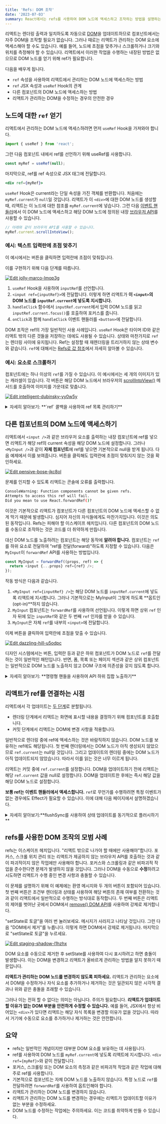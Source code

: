 ```yaml
---
title: 'Refs: DOM 조작'
date: '2023-07-03'
summary: React에서는 refs를 사용하여 DOM 노드에 액세스하고 조작하는 방법을 설명하는 문서입니다.
---
```


<TOCInline toc={props.toc} asDisclosure />


리액트는 렌더링 출력과 일치하도록 자동으로 [DOM](https://developer.mozilla.org/ko/docs/Web/API/Document_Object_Model/Introduction)을 업데이트하므로 컴포넌트에서는 자주 DOM을 조작할 필요가 없습니다. 그러나 때로는 리액트가 관리하는 DOM 요소에 액세스해야 할 수도 있습니다. 예를 들어, 노드에 초점을 맞추거나 스크롤하거나 크기와 위치를 측정해야 할 수 있습니다. 리액트에서 이러한 작업을 수행하는 내장된 방법은 없으므로 DOM 노드를 얻기 위해 ref가 필요합니다.

다음을 배우게 됩니다.

- `ref` 속성을 사용하여 리액트에서 관리하는 DOM 노드에 액세스하는 방법
- `ref` JSX 속성과 `useRef` Hook의 관계
- 다른 컴포넌트의 DOM 노드에 액세스하는 방법
- 리액트가 관리하는 DOM을 수정하는 경우의 안전한 경우

## 노드에 대한 `ref` 얻기

리액트에서 관리하는 DOM 노드에 액세스하려면 먼저 `useRef` Hook을 가져와야 합니다.

```jsx
import { useRef } from 'react';
```

그런 다음 컴포넌트 내에서 ref를 선언하기 위해 useRef를 사용합니다.

```jsx
const myRef = useRef(null);
```

마지막으로, ref를 ref 속성으로 JSX 태그에 전달합니다.

```jsx
<div ref={myRef}>
```

`useRef` Hook은 current라는 단일 속성을 가진 객체를 반환합니다. 처음에는 `myRef.current`가 `null`일 것입니다. 리액트가 이 `<div>`에 대한 DOM 노드를 생성할 때, 리액트는 이 노드에 대한 참조를 `myRef.current`에 넣습니다. 그런 다음 [이벤트 핸들러](https://react.dev/learn/responding-to-events)에서 이 DOM 노드에 액세스하고 해당 DOM 노드에 정의된 내장 [브라우저 API](https://developer.mozilla.org/ko/docs/Web/API/Element)를 사용할 수 있습니다.

```javascript
// 아래와 같이 브라우저 API를 사용할 수 있습니다.
myRef.current.scrollIntoView();
```

### 예시: 텍스트 입력란에 초점 맞추기

이 예시에서는 버튼을 클릭하면 입력란에 초점이 맞춰집니다.

이를 구현하기 위해 다음 단계를 따릅니다.

[![Edit jolly-marco-lmop3g](https://codesandbox.io/static/img/play-codesandbox.svg)](https://codesandbox.io/s/jolly-marco-lmop3g?fontsize=14&hidenavigation=1&theme=dark)


1. `useRef` Hook을 사용하여 `inputRef`를 선언합니다.
2. `<input ref={inputRef}>`에 전달합니다. 이렇게 하면 리액트가 **이 `<input>`의 DOM 노드를 `inputRef.current`에 넣도록 지시합니다.**
3. `handleClick` 함수에서 `inputRef.current`에서 입력 DOM 노드를 읽고 `inputRef.current.focus()`를 호출하여 포커스를 줍니다.
4. `onClick`과 함께 `handleClick` 이벤트 핸들러를 `<button>`에 전달합니다.

DOM 조작은 ref의 가장 일반적인 사용 사례입니다. `useRef` Hook은 타이머 ID와 같은 리액트 밖의 다른 것들을 저장하는 데에도 사용될 수 있습니다. 상태와 마찬가지로 `ref`는 렌더링 사이에 유지됩니다. Ref는 설정할 때 재렌더링을 트리거하지 않는 상태 변수와 같습니다. `ref`에 대해서는 [Refs로 값 참조](https://react.dev/learn/referencing-values-with-refs)에서 자세히 알아볼 수 있습니다.

### 예시: 요소로 스크롤하기

컴포넌트에는 하나 이상의 `ref`를 가질 수 있습니다. 이 예시에서는 세 개의 이미지가 있는 캐러셀이 있습니다. 각 버튼은 해당 DOM 노드에서 브라우저의 [scrollIntoView()](https://developer.mozilla.org/en-US/docs/Web/API/Element/scrollIntoView) 메서드를 호출하여 이미지를 가운데로 맞춥니다.

[![Edit intelligent-dubinsky-yy0w5y](https://codesandbox.io/static/img/play-codesandbox.svg)](https://codesandbox.io/s/intelligent-dubinsky-yy0w5y?fontsize=14&hidenavigation=1&theme=dark)


<details className="bg-gray-100 p-2 rounded-md">
  <summary>자세히 알아보기: **`ref` 콜백을 사용하여 ref 목록 관리하기**</summary>


위의 예시들에서는 미리 정의된 개수의 `ref`가 있습니다. 그러나 때로는 목록의 각 항목에 대한 `ref`가 필요하고 얼마나 많은 항목이 있는지 모르는 경우가 있습니다. 다음과 같은 코드는 작동하지 않을 것입니다.

```jsx
<ul>
  {items.map((item) => {
    // 작동하지 않습니다!
    const ref = useRef(null);
    return <li ref={ref} />;
  })}
</ul>
```

이는 **Hooks는 컴포넌트의 최상위 수준에서만 호출해야 한다는 것** 때문입니다. 루프, 조건 또는 `map()` 호출 내부에서 `useRef`를 호출할 수 없습니다.

이 문제를 해결하기 위한 한 가지 방법은 부모 요소의 단일 `ref`를 가져온 다음 [querySelectorAll](https://developer.mozilla.org/en-US/docs/Web/API/Document/querySelectorAll)과 같은 DOM 조작 메서드를 사용하여 해당 요소의 개별 자식 노드를 "찾는" 것입니다. 그러나 이것은 부분적이고 DOM 구조가 변경되면 작동하지 않을 수 있습니다.

다른 해결책은 **`ref` 콜백을 전달하는 것**입니다. 이를 [`ref` 콜백](https://react.dev/reference/react-dom/components/common#ref-callback)이라고 합니다. 리액트는 ref 콜백을 호출할 때 ref를 설정할 DOM 노드와 함께 호출하며, 삭제할 때는 null을 전달합니다. 이를 통해 자체적인 배열이나 [Map](https://developer.mozilla.org/en-US/docs/Web/JavaScript/Reference/Global_Objects/Map)을 유지하고 인덱스 또는 어떤 ID 유형으로든 ref에 액세스할 수 있습니다.

다음 예제는 긴 목록에서 임의의 노드로 스크롤하는 방법을 보여줍니다.

[![Edit bold-taussig-1dwe75](https://codesandbox.io/static/img/play-codesandbox.svg)](https://codesandbox.io/s/bold-taussig-1dwe75?fontsize=14&hidenavigation=1&theme=dark)


이 예제에서 itemsRef는 단일 DOM 노드를 보유하지 않습니다. 대신 item ID와 DOM 노드 사이의 [Map](https://developer.mozilla.org/docs/Web/JavaScript/Reference/Global_Objects/Map)를 보유합니다. (Refs는 [모든 값](https://react.dev/learn/referencing-values-with-refs)을 보유할 수 있습니다!) 목록 항목의 각 ref 콜백은 Map을 업데이트하는 데 주의합니다.

```javascript
<li
  key={cat.id}
  ref={node => {
    const map = getMap();
    if (node) {
      // Map에 추가
      map.set(cat.id, node);
    } else {
      // Map에서 제거
      map.delete(cat.id);
    }
  }}
>
```

이렇게 하면 이후에 Map에서 개별 DOM 노드를 읽을 수 있습니다.

</details>

## 다른 컴포넌트의 DOM 노드에 액세스하기

리액트에서 `<input />`과 같은 브라우저 요소를 출력하는 내장 컴포넌트에 ref를 넣으면 리액트가 해당 ref의 current 속성을 해당 DOM 노드에 설정합니다. 그러나 `<MyInput />`과 같이 **자체 컴포넌트**에 ref를 넣으면 기본적으로 null을 받게 됩니다. 다음 예제에서 이를 보여줍니다. 버튼을 클릭해도 입력란에 초점이 맞춰지지 않는 것을 확인하세요.

[![Edit pensive-bose-jkc8ol](https://codesandbox.io/static/img/play-codesandbox.svg)](https://codesandbox.io/s/pensive-bose-jkc8ol?fontsize=14&hidenavigation=1&theme=dark)


문제를 인지할 수 있도록 리액트는 콘솔에 오류를 출력합니다.

```bash
ConsoleWarning: Function components cannot be given refs. 
Attempts to access this ref will fail. 
Did you mean to use React.forwardRef()?
```

이것은 기본적으로 리액트가 컴포넌트가 다른 컴포넌트의 DOM 노드에 액세스할 수 없게 막기 때문에 발생합니다. 심지어 자신의 자식들에게도 마찬가지입니다. 이것은 의도된 동작입니다. Refs는 피해야 할 이스케이프 헤치입니다. 다른 컴포넌트의 DOM 노드를 수동으로 조작하는 것은 코드를 더 취약하게 만듭니다.

대신 DOM 노드를 노출하려는 컴포넌트는 해당 동작에 **알려야 합니다.** 컴포넌트는 `ref`를 하위 요소로 전달하여 "ref를 전달(forward)"하도록 지정할 수 있습니다. 다음은 `MyInput`이 `forwardRef` API를 사용하는 방법입니다.

```javascript
const MyInput = forwardRef((props, ref) => {
  return <input {...props} ref={ref} />;
});
```

작동 방식은 다음과 같습니다.

1. `<MyInput ref={inputRef} />`는 해당 DOM 노드를 `inputRef.current`에 넣도록 리액트에 지시합니다. 그러나 기본적으로는 MyInput이 그렇게 하도록 **옵트인(opt-in)**하지 않습니다.
2. `MyInput` 컴포넌트는 `forwardRef`를 사용하여 선언됩니다. 이렇게 하면 상위 `ref` 인자 뒤에 있는 `inputRef`와 같은 두 번째 `ref` 인자를 받을 수 있습니다.
3. `MyInput`은 자체 `ref`를 내부의 `<input>`에 전달합니다.

이제 버튼을 클릭하여 입력란에 초점을 맞출 수 있습니다.

[![Edit dazzling-hill-u5odpc](https://codesandbox.io/static/img/play-codesandbox.svg)](https://codesandbox.io/s/dazzling-hill-u5odpc?fontsize=14&hidenavigation=1&theme=dark)


디자인 시스템에서는 버튼, 입력란 등과 같은 하위 컴포넌트가 DOM 노드로 `ref`를 전달하는 것이 일반적인 패턴입니다. 반면, 폼, 목록 또는 페이지 섹션과 같은 상위 컴포넌트는 일반적으로 DOM 노드를 노출하지 않고 DOM 구조에 의존성을 갖지 않도록 합니다.

<details className="bg-gray-100 p-2 rounded-md">
  <summary>자세히 알아보기: **명령형 핸들을 사용하여 API 하위 집합 노출하기**</summary>


위의 예제에서 MyInput은 원래의 DOM 입력 요소를 노출합니다. 이렇게 하면 상위 컴포넌트에서 해당 요소에 대해 `focus()`를 호출할 수 있습니다. 그러나 이것은 상위 컴포넌트가 다른 작업(예: CSS 스타일 변경)을 수행할 수 있게 하기도 합니다. 드물게는 노출되는 기능을 제한해야 할 수도 있습니다. `useImperativeHandle`을 사용하여 이를 수행할 수 있습니다.

[![Edit dreamy-matsumoto-m7kflm](https://codesandbox.io/static/img/play-codesandbox.svg)](https://codesandbox.io/s/dreamy-matsumoto-m7kflm?fontsize=14&hidenavigation=1&theme=dark)


여기에서 `MyInput` 내부의 `realInputRef`는 실제 입력 DOM 노드를 보유합니다. 그러나 `useImperativeHandle`은 ref의 값으로 상위 컴포넌트에 대한 사용자 지정 객체를 제공하도록 리액트에 지시합니다. 따라서 Form 컴포넌트 내의 inputRef.current은 포커스 메서드만을 갖습니다. 이 경우 ref "핸들(handle)"은 DOM 노드가 아닌 `useImperativeHandle` 호출 내에서 생성한 사용자 지정 객체입니다.
</details>

## 리액트가 ref를 연결하는 시점

리액트에서 각 업데이트는 [두 단계](https://react.dev/learn/render-and-commit#step-3-react-commits-changes-to-the-dom)로 분할됩니다.

- 렌더링 단계에서 리액트는 화면에 표시할 내용을 결정하기 위해 컴포넌트를 호출합니다.
- 커밋 단계에서 리액트는 DOM에 변경 사항을 적용합니다.

일반적으로 렌더링 중에 ref에 액세스하는 것은 바람직하지 않습니다. DOM 노드를 보유하는 ref에도 해당됩니다. 첫 번째 렌더링에서는 DOM 노드가 아직 생성되지 않았으므로 `ref.current`는 null일 것입니다. 그리고 업데이트의 렌더링 중에는 DOM 노드가 아직 업데이트되지 않았습니다. 따라서 이를 읽는 것은 너무 이르게 됩니다.

리액트는 커밋 중에 `ref.current`를 설정합니다. DOM을 업데이트하기 전에 리액트는 해당 `ref.current` 값을 null로 설정합니다. DOM을 업데이트한 후에는 즉시 해당 값을 해당 DOM 노드로 설정합니다.

**보통 ref는 이벤트 핸들러에서 액세스합니다.** `ref`로 무언가를 수행하려면 특정 이벤트가 없는 경우에도 Effect가 필요할 수 있습니다. 이에 대해 다음 페이지에서 설명하겠습니다.

<details className="bg-gray-100 p-2 rounded-md">
  <summary>자세히 알아보기:**flushSync를 사용하여 상태 업데이트를 동기적으로 플러시하기**</summary>


다음과 같은 코드를 고려해보십시오. 새로운 할 일을 추가하고 목록의 마지막 자식으로 화면을 스크롤합니다. 어떤 이유에서인지 항상 마지막에 추가된 할 일 직전의 할 일로 스크롤됩니다.

[![Edit snowy-field-tghu1m](https://codesandbox.io/static/img/play-codesandbox.svg)](https://codesandbox.io/s/snowy-field-tghu1m?fontsize=14&hidenavigation=1&theme=dark)


문제는 다음 두 줄에 있습니다.

```javascript
setTodos([ ...todos, newTodo]);
listRef.current.lastChild.scrollIntoView();
```

리액트에서 [상태 업데이트는 큐에 쌓입니다.](https://react.dev/learn/queueing-a-series-of-state-updates) 일반적으로 이는 원하는 동작입니다. 그러나 여기에서는 `setTodos`가 DOM을 즉시 업데이트하지 않기 때문에 문제가 발생합니다. 따라서 목록을 마지막 요소로 스크롤할 때 목록이 아직 추가되지 않은 상태입니다. 이로 인해 스크롤이 항상 한 항목 뒤쳐져 보이게 됩니다.

이 문제를 해결하려면 리액트에 DOM을 동기적으로 업데이트("플러시")하도록 지시할 수 있습니다. 이를 위해 `react-dom`에서 `flushSync`를 가져오고 상태 업데이트를 flushSync 호출로 둘러싸십시오.

```javascript
flushSync(() => {
  setTodos([ ...todos, newTodo]);
});
listRef.current.lastChild.scrollIntoView();
```

이렇게 하면 `flushSync`로 둘러싼 코드가 실행된 직후에 리액트에 동기적으로 DOM을 업데이트하도록 지시합니다. 결과적으로 스크롤할 때 마지막 할 일은 이미 DOM에 있을 것입니다.

[![Edit amazing-meitner-21t7x2](https://codesandbox.io/static/img/play-codesandbox.svg)](https://codesandbox.io/s/amazing-meitner-21t7x2?fontsize=14&hidenavigation=1&theme=dark)

</details>


## refs를 사용한 DOM 조작의 모범 사례

refs는 이스케이프 헤치입니다. "리액트 밖으로 나가야 할 때에만 사용해야"합니다. 포커스, 스크롤 위치 관리 또는 리액트가 제공하지 않는 브라우저 API를 호출하는 것과 같이 파괴적이지 않은 작업에만 사용해야 합니다. 포커스와 스크롤링과 같은 비파괴적 작업을 준수한다면 문제가 발생하지 않을 것입니다. 그러나 DOM을 수동으로 **수정**하려고 시도하면 리액트가 수행 중인 변경 사항과 충돌할 수 있습니다.

이 문제를 설명하기 위해 이 예제에는 환영 메시지와 두 개의 버튼이 포함되어 있습니다. 첫 번째 버튼은 조건부 렌더링과 상태를 사용하여 해당 버튼의 존재 여부를 전환하는 것과 같이 리액트에서 일반적으로 수행하는 방식대로 동작합니다. 두 번째 버튼은 리액트의 제어를 벗어난 곳에서 DOM에서 [remove() DOM API](https://developer.mozilla.org/en-US/docs/Web/API/Element/remove)를 사용하여 강제로 제거합니다.

"setState로 토글"을 여러 번 눌러보세요. 메시지가 사라지고 나타날 것입니다. 그런 다음 "DOM에서 제거"를 누릅니다. 이렇게 하면 DOM에서 강제로 제거됩니다. 마지막으로 "setState로 토글"을 누르세요.

[![Edit staging-shadow-l1hzhx](https://codesandbox.io/static/img/play-codesandbox.svg)](https://codesandbox.io/s/staging-shadow-l1hzhx?fontsize=14&hidenavigation=1&theme=dark)


DOM 요소를 수동으로 제거한 후 setState를 사용하여 다시 표시하려고 하면 충돌이 발생합니다. 이는 DOM을 변경하고 리액트가 올바르게 관리하는 방법을 알지 못하기 때문입니다.

**리액트가 관리하는 DOM 노드를 변경하지 않도록 피하세요.** 리액트가 관리하는 요소에서 DOM을 수정하거나 자식 요소를 추가하거나 제거하는 것은 일관되지 않은 시각적 결과나 위와 같은 충돌을 초래할 수 있습니다.

그러나 이는 전혀 할 수 없다는 의미는 아닙니다. 주의가 필요합니다. **리액트가 업데이트할 이유가 없는 DOM 부분을 안전하게 수정할 수 있습니다.** 예를 들어, JSX에서 항상 비어있는 `<div>`가 있다면 리액트는 해당 자식 목록을 변경할 이유가 없을 것입니다. 따라서 거기에 수동으로 요소를 추가하거나 제거하는 것은 안전합니다.

## 요약

- refs는 일반적인 개념이지만 대부분 DOM 요소를 보유하는 데 사용됩니다.
- ref를 사용하여 DOM 노드를 `myRef.current`에 넣도록 리액트에 지시합니다. `<div ref={myRef}>`와 같이 전달합니다.
- 포커스, 스크롤링 또는 DOM 요소의 측정과 같은 비파괴적 작업과 같은 작업에 대해 주로 ref를 사용합니다.
- 기본적으로 컴포넌트는 자체 DOM 노드를 노출하지 않습니다. 특정 노드로 `ref`를 전달하려면 `forwardRef`를 사용하여 옵트인해야 합니다.
- 리액트가 관리하는 DOM 노드를 변경하지 않습니다.
- 리액트가 관리하는 DOM 노드를 변경하는 경우에는 리액트가 업데이트할 이유가 없는 부분을 수정하세요.
- DOM 노드를 수정하는 작업에는 주의하세요. 이는 코드를 취약하게 만들 수 있습니다.
